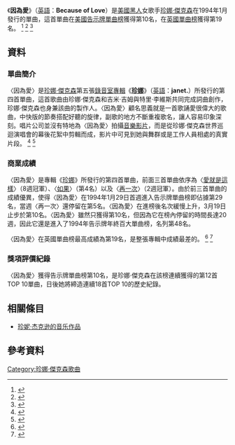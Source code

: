 {{noteTA
|2=zh-cn:珍妮;zh-hant:珍娜;zh-tw:珍娜;zh-hk:珍納;
|3=zh-cn:杰克逊;zh-hant:傑克遜;zh-tw:傑克森;zh-hk:積遜
}}
{{Infobox single
| Name           = 因為愛<br />Because of Love
| Cover          = 
| Caption        = 
| Artist         = [[珍娜·傑克森|珍娜·傑克森]]
| Album          = [[Janet_(專輯)|珍娜]]
| Released       = 1994年1月18日
| Format         = {{hlist|[[CD|CD]]|[[錄音帶|錄音帶]]|12-inch single|7-inch single}}
| Recorded       = 1992年 - 1993年
| Genre          = {{flat list |
*[[流行舞曲|流行舞曲]] 
*[[新杰克摇摆|新杰克摇摆]]}}
| Length         = 4:20
| Label          = [[維京唱片|維京唱片]]
| Writer         = {{flat list |
*珍娜·傑克森<br />吉米·吉姆與特里·李維斯}}
| Producer       = {{flat list |
*珍娜·傑克森<br />吉米·吉姆與特里·李維斯}}
| Certification  = 
| Last single    = "[[Again_(珍納·積遜單曲)|Again]]"<br>(1993)
| This single    = "'''Because of Love'''"<br>(1994)
| Next single    = "[[無論何時何地|Any Time, Any Place]]"<br>(1994)
}}
《'''因為愛'''》（[[英語|英語]]：'''Because of Love'''）是[[美國|美國]][[黑人|黑人]]女歌手[[珍娜·傑克森|珍娜·傑克森]]在1994年1月發行的單曲，這首單曲在[[Billboard_Hot_100|美國告示牌單曲榜]]獲得第10名，在[[英國單曲排行榜|英國單曲榜]]獲得第19名。
<ref>{{Cite web |url=http://www.billboard.com/artist/304191/janet-jackson/chart?f=379 |title=美國告示牌官網珍娜·傑克森成績 |accessdate=2016-08-13 |archive-date=2016-07-02 |archive-url=https://web.archive.org/web/20160702111404/http://www.billboard.com/artist/304191/janet-jackson/chart?f=379 |dead-url=no }}</ref>
<ref>{{Cite web |url=http://www.officialcharts.com/artist/42628/janet-jackson/ |title=英國排行榜官網珍娜·傑克森單曲專輯成績 |accessdate=2016-08-13 |archive-date=2015-06-24 |archive-url=https://web.archive.org/web/20150624003047/http://www.officialcharts.com/artist/42628/janet-jackson/ |dead-url=no }}</ref>
<ref>{{Cite web |url=http://www.umusic.com.tw/album.php?id=3787 |title=台灣環球唱片官網珍娜·傑克森作品介紹 |accessdate=2016-08-13 |archive-date=2016-10-11 |archive-url=https://web.archive.org/web/20161011005417/http://www.umusic.com.tw/album.php?id=3787 |dead-url=yes }}</ref>

==資料==
===單曲簡介===
〈因為愛〉是[[珍娜·傑克森|珍娜·傑克森]]第五張[[錄音室專輯|錄音室專輯]]《'''[[Janet_(專輯)|珍娜]]'''》（[[英語|英語]]：'''janet.'''）所發行的第四首單曲，這首歌曲由珍娜·傑克森和吉米·吉姆與特里·李維斯共同完成詞曲創作，珍娜·傑克森也身兼該曲的製作人。〈因為愛〉顧名思義就是一首歌誦愛很偉大的歌曲，中快版的節奏搭配好聽的旋律，副歌的地方不斷重複歌名，讓人容易印象深刻。唱片公司並沒有特地為〈因為愛〉拍攝[[音樂影片|音樂影片]]，而是從珍娜·傑克森世界巡迴演唱會的幕後花絮中剪輯而成，影片中可見到她與舞群或是工作人員相處的真實片段。
<ref>{{Cite web |url=http://www.rollingstone.com/music/albumreviews/janet-19930624 |title=美國滾石雜誌官網-珍娜專輯報導 |accessdate=2016-08-13 |archive-date=2008-05-02 |archive-url=https://web.archive.org/web/20080502093343/http://www.rollingstone.com/artists/janetjackson/albums/album/182126/review/6067467/janet |dead-url=no }}</ref>
<ref>{{Cite web |url=http://www.billboard.com/artist/304191/janet-jackson/biography |title=美國告示牌官網珍娜·傑克森介紹 |accessdate=2016-08-13 |archive-date=2016-04-07 |archive-url=https://web.archive.org/web/20160407223858/http://www.billboard.com/artist/304191/janet-jackson/biography |dead-url=no }}</ref>

===商業成績===
〈因為愛〉是專輯《[[Janet_(專輯)|珍娜]]》所發行的第四首單曲，前面三首單曲依序為〈[[愛就是這樣_(珍納·積遜歌曲)|愛就是這樣]]〉（8週冠軍）、〈[[如果_(珍娜傑克森歌曲)|如果]]〉（第4名）以及〈[[Again_(珍納·積遜單曲)|再一次]]〉（2週冠軍）。由於前三首單曲的成績優異，使得〈因為愛〉在1994年1月29日首週進入告示牌單曲榜即佔據第29名，當週〈再一次〉還停留在第5名。〈因為愛〉在進榜後名次緩慢上升，3月19日止步於第10名。〈因為愛〉雖然只獲得第10名，但因為它在榜內停留的時間長達20週，因此它還是進入了1994年告示牌年終百大單曲榜，名列第48名。

〈因為愛〉在英國單曲榜最高成績為第19名，是整張專輯中成績最差的。
<ref>{{Cite web |url=http://www.billboard.com/charts/hot-100/1994-01-29 |title=1994-01-29告示牌單曲榜 |accessdate=2016-08-13 |archive-date=2016-10-31 |archive-url=https://web.archive.org/web/20161031004104/http://www.billboard.com/charts/hot-100/1994-01-29 |dead-url=no }}</ref>
<ref>{{Cite web |url=http://www.billboard.com/charts/hot-100/1994-03-19 |title=1994-03-19告示牌單曲榜 |accessdate=2016-08-13 |archive-date=2016-11-06 |archive-url=https://web.archive.org/web/20161106100112/http://www.billboard.com/charts/hot-100/1994-03-19 |dead-url=no }}</ref>

===獎項評價紀錄===
〈因為愛〉獲得告示牌單曲榜第10名，是珍娜·傑克森在該榜連續獲得的第12首TOP 10單曲，日後她將締造連續18首TOP 10的歷史紀錄。

==相關條目==
* [[珍妮·杰克逊的音乐作品|珍妮·杰克逊的音乐作品]]
==參考資料==
{{reflist|3}}
[[Category:珍娜·傑克森歌曲|Category:珍娜·傑克森歌曲]]